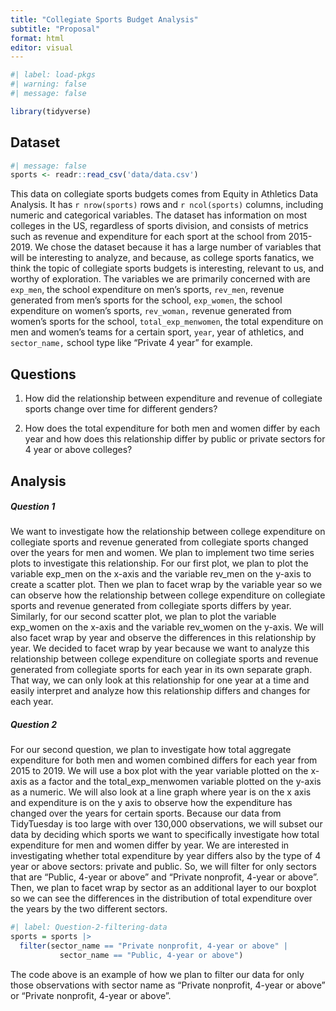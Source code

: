 ```yaml
---
title: "Collegiate Sports Budget Analysis"
subtitle: "Proposal"
format: html
editor: visual
---
```


```r
#| label: load-pkgs
#| warning: false
#| message: false

library(tidyverse)
```

## Dataset

```r
#| message: false
sports <- readr::read_csv('data/data.csv')
```

This data on collegiate sports budgets comes from Equity in Athletics Data Analysis. It has `r nrow(sports)` rows and `r ncol(sports)` columns, including numeric and categorical variables. The dataset has information on most colleges in the US, regardless of sports division, and consists of metrics such as revenue and expenditure for each sport at the school from 2015-2019. We chose the dataset because it has a large number of variables that will be interesting to analyze, and because, as college sports fanatics, we think the topic of collegiate sports budgets is interesting, relevant to us, and worthy of exploration. The variables we are primarily concerned with are `exp_men`, the school expenditure on men's sports, `rev_men`, revenue generated from men's sports for the school, `exp_women`, the school expenditure on women's sports, `rev_woman,` revenue generated from women's sports for the school, `total_exp_menwomen`, the total expenditure on men and women's teams for a certain sport, `year`, year of athletics, and `sector_name,` school type like "Private 4 year" for example.

## Questions

1.  How did the relationship between expenditure and revenue of collegiate sports change over time for different genders?

2.  How does the total expenditure for both men and women differ by each year and how does this relationship differ by public or private sectors for 4 year or above colleges?

## Analysis

##### Question 1

We want to investigate how the relationship between college expenditure on collegiate sports and revenue generated from collegiate sports changed over the years for men and women. We plan to implement two time series plots to investigate this relationship. For our first plot, we plan to plot the variable exp_men on the x-axis and the variable rev_men on the y-axis to create a scatter plot. Then we plan to facet wrap by the variable year so we can observe how the relationship between college expenditure on collegiate sports and revenue generated from collegiate sports differs by year. Similarly, for our second scatter plot, we plan to plot the variable exp_women on the x-axis and the variable rev_women on the y-axis. We will also facet wrap by year and observe the differences in this relationship by year. We decided to facet wrap by year because we want to analyze this relationship between college expenditure on collegiate sports and revenue generated from collegiate sports for each year in its own separate graph. That way, we can only look at this relationship for one year at a time and easily interpret and analyze how this relationship differs and changes for each year.

##### Question 2

For our second question, we plan to investigate how total aggregate expenditure for both men and women combined differs for each year from 2015 to 2019. We will use a box plot with the year variable plotted on the x-axis as a factor and the total_exp_menwomen variable plotted on the y-axis as a numeric. We will also look at a line graph where year is on the x axis and expenditure is on the y axis to observe how the expenditure has changed over the years for certain sports. Because our data from TidyTuesday is too large with over 130,000 observations, we will subset our data by deciding which sports we want to specifically investigate how total expenditure for men and women differ by year. We are interested in investigating whether total expenditure by year differs also by the type of 4 year or above sectors: private and public. So, we will filter for only sectors that are "Public, 4-year or above" and "Private nonprofit, 4-year or above". Then, we plan to facet wrap by sector as an additional layer to our boxplot so we can see the differences in the distribution of total expenditure over the years by the two different sectors.

```r
#| label: Question-2-filtering-data
sports = sports |>
  filter(sector_name == "Private nonprofit, 4-year or above" | 
           sector_name == "Public, 4-year or above")
```

The code above is an example of how we plan to filter our data for only those observations with sector name as "Private nonprofit, 4-year or above" or "Private nonprofit, 4-year or above".
